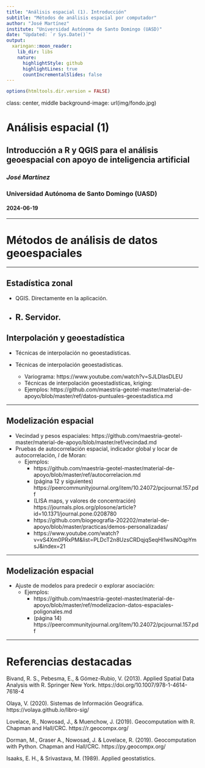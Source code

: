 ```yaml
---
title: "Análisis espacial (1). Introducción"
subtitle: "Métodos de análisis espacial por computador"
author: "José Martínez"
institute: "Universidad Autónoma de Santo Domingo (UASD)"
date: "Updated: `r Sys.Date()`"
output:
  xaringan::moon_reader:
    lib_dir: libs
    nature:
      highlightStyle: github
      highlightLines: true
      countIncrementalSlides: false
---
```


```r
options(htmltools.dir.version = FALSE)
```

class: center, middle
background-image: url(img/fondo.jpg)

# Análisis espacial (1)
## Introducción a R y QGIS para el análisis geoespacial con apoyo de inteligencia artificial
### *José Martínez*
### Universidad Autónoma de Santo Domingo (UASD)
#### 2024-06-19

---

# Métodos de análisis de datos geoespaciales

---

## Estadística zonal

- QGIS. Directamente en la aplicación.

- R. Servidor.
---

## Interpolación y geoestadística
 
- Técnicas de interpolación no geoestadísticas.

- Técnicas de interpolación geoestadísticas.
    - Variograma: https://www.youtube.com/watch?v=SJLDlasDLEU
    - Técnicas de interpolación geoestadísticas, kriging: 
    - Ejemplos: https://github.com/maestria-geotel-master/material-de-apoyo/blob/master/ref/datos-puntuales-geoestadistica.md


---

## Modelización espacial

- Vecindad y pesos espaciales: https://github.com/maestria-geotel-master/material-de-apoyo/blob/master/ref/vecindad.md
- Pruebas de autocorrelación espacial, indicador global y locar de autocorrelación, *I* de Moran:
    - Ejemplos:
        - https://github.com/maestria-geotel-master/material-de-apoyo/blob/master/ref/autocorrelacion.md
        - (página 12 y siguientes) https://peercommunityjournal.org/item/10.24072/pcjournal.157.pdf
        - (LISA maps, y valores de concentración) https://journals.plos.org/plosone/article?id=10.1371/journal.pone.0208780
        - https://github.com/biogeografia-202202/material-de-apoyo/blob/master/practicas/demos-personalizadas/
        - https://www.youtube.com/watch?v=vS4Xm0PRxPM&list=PLDcT2n8UzsCRDqjqSeqHI1wsiNOqpYmsJ&index=21

---

## Modelización espacial

- Ajuste de modelos para predecir o explorar asociación:
    - Ejemplos:
        - https://github.com/maestria-geotel-master/material-de-apoyo/blob/master/ref/modelizacion-datos-espaciales-poligonales.md
        - (página 14) https://peercommunityjournal.org/item/10.24072/pcjournal.157.pdf

---

# Referencias destacadas

Bivand, R. S., Pebesma, E., & Gómez-Rubio, V. (2013). Applied Spatial Data Analysis with R. Springer New York. https://doi.org/10.1007/978-1-4614-7618-4

Olaya, V. (2020). Sistemas de Información Geográfica. https://volaya.github.io/libro-sig/

Lovelace, R., Nowosad, J., & Muenchow, J. (2019). Geocomputation with R. Chapman and Hall/CRC. https://r.geocompx.org/

Dorman, M., Graser A., Nowosad, J. & Lovelace, R. (2019). Geocomputation with Python. Chapman and Hall/CRC. https://py.geocompx.org/

Isaaks, E. H., & Srivastava, M. (1989). Applied geostatistics.
